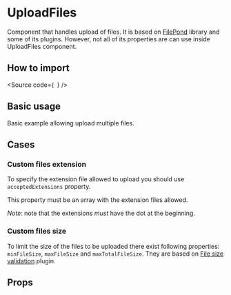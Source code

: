 

<Meta of={Stories} />

# UploadFiles

Component that handles upload of files. It is based on [FilePond](https://github.com/pqina/filepond) library
and some of its plugins. However, not all of its properties are can use
inside UploadFiles component.

## How to import

<Source
  code={`
`}
/>

## Basic usage

Basic example allowing upload multiple files.

<Canvas of={Stories.Base} />

## Cases

### Custom files extension

To specify the extension file allowed to upload you should use
`acceptedExtensions` property.

This property must be an array with the extension files allowed.

_Note_: note that the extensions _must_ have the dot at the beginning.

### Custom files size

To limit the size of the files to be uploaded there exist following properties: `minFileSize`,
`maxFileSize` and `maxTotalFileSize`. They are based on
[File size validation](https://pqina.nl/filepond/docs/api/plugins/file-validate-size/)
plugin.

## Props

<ArgTypes of={Stories} />
